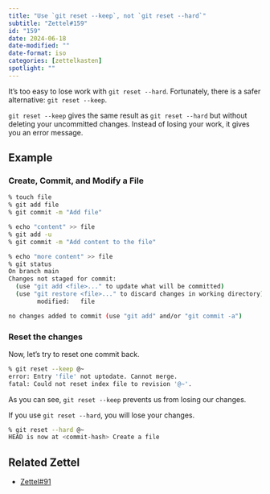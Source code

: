 ```yaml
---
title: "Use `git reset --keep`, not `git reset --hard`"
subtitle: "Zettel#159"
id: "159"
date: 2024-06-18
date-modified: ""
date-format: iso
categories: [zettelkasten]
spotlight: ""
---
```

It's too easy to lose work with `git reset --hard`. Fortunately, there is a safer alternative: `git reset --keep`.

`git reset --keep` gives the same result as `git reset --hard` but without deleting your uncommitted changes. Instead of losing your work, it gives you an error message.

## Example

### Create, Commit, and Modify a File

```bash
% touch file
% git add file
% git commit -m "Add file"

% echo "content" >> file
% git add -u
% git commit -m "Add content to the file"

% echo "more content" >> file
% git status
On branch main
Changes not staged for commit:
  (use "git add <file>..." to update what will be committed)
  (use "git restore <file>..." to discard changes in working directory)
        modified:   file

no changes added to commit (use "git add" and/or "git commit -a")
```

### Reset the changes

Now, let's try to reset one commit back.

```bash
% git reset --keep @~
error: Entry 'file' not uptodate. Cannot merge.
fatal: Could not reset index file to revision '@~'.
```

As you can see, `git reset --keep` prevents us from losing our changes.

If you use `git reset --hard`, you will lose your changes.

```bash
% git reset --hard @~
HEAD is now at <commit-hash> Create a file
```

## Related Zettel

* [Zettel#91](/zettel/91)

